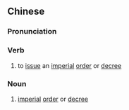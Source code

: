 {{also|诏令}}
==Chinese==
{{zh-forms|s=诏令}}

===Pronunciation===
{{zh-pron
|m=zhàolìng
|cat=v,n
}}

===Verb===
{{zh-verb}}

# to [[issue]] an [[imperial]] [[order]] or [[decree]]

===Noun===
{{zh-noun}}

# [[imperial]] [[order]] or [[decree]] {{zh-mw|m:道}}